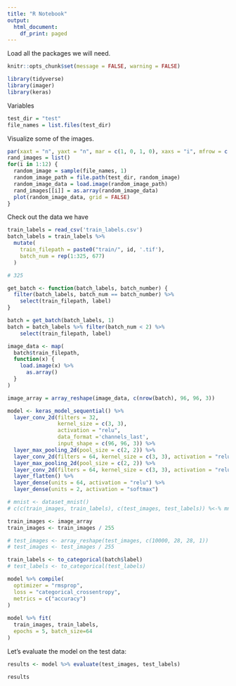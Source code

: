 ```yaml
---
title: "R Notebook"
output:
  html_document:
    df_print: paged
---
```


Load all the packages we will need.

```r
knitr::opts_chunk$set(message = FALSE, warning = FALSE)
```

```r
library(tidyverse)
library(imager)
library(keras)
```


Variables
```r
test_dir = "test"
file_names = list.files(test_dir)
```


Visualize some of the images. 
```r
par(xaxt = "n", yaxt = "n", mar = c(1, 0, 1, 0), xaxs = "i", mfrow = c(3, 4))
rand_images = list()
for(i in 1:12) {
  random_image = sample(file_names, 1)
  random_image_path = file.path(test_dir, random_image)
  random_image_data = load.image(random_image_path)
  rand_images[[i]] = as.array(random_image_data)
  plot(random_image_data, grid = FALSE)
}
```



Check out the data we have

```r
train_labels = read_csv('train_labels.csv')
batch_labels = train_labels %>% 
  mutate(
    train_filepath = paste0("train/", id, '.tif'),
    batch_num = rep(1:325, 677)
  )

# 325
```

```r
get_batch <- function(batch_labels, batch_number) {
  filter(batch_labels, batch_num == batch_number) %>% 
    select(train_filepath, label)
} 

batch = get_batch(batch_labels, 1)
batch = batch_labels %>% filter(batch_num < 2) %>% 
    select(train_filepath, label)
```


```r
image_data <- map(
  batch$train_filepath,
  function(x) {
    load.image(x) %>% 
      as.array()
  }
)
```

```r
image_array = array_reshape(image_data, c(nrow(batch), 96, 96, 3))
```

```r
model <- keras_model_sequential() %>% 
  layer_conv_2d(filters = 32, 
                kernel_size = c(3, 3), 
                activation = "relu",
                data_format ='channels_last',
                input_shape = c(96, 96, 3)) %>% 
  layer_max_pooling_2d(pool_size = c(2, 2)) %>% 
  layer_conv_2d(filters = 64, kernel_size = c(3, 3), activation = "relu") %>%
  layer_max_pooling_2d(pool_size = c(2, 2)) %>%
  layer_conv_2d(filters = 64, kernel_size = c(3, 3), activation = "relu") %>%
  layer_flatten() %>%
  layer_dense(units = 64, activation = "relu") %>%
  layer_dense(units = 2, activation = "softmax")
```


```r
# mnist <- dataset_mnist()
# c(c(train_images, train_labels), c(test_images, test_labels)) %<-% mnist

train_images <- image_array
train_images <- train_images / 255

# test_images <- array_reshape(test_images, c(10000, 28, 28, 1))
# test_images <- test_images / 255

train_labels <- to_categorical(batch$label)
# test_labels <- to_categorical(test_labels)

model %>% compile(
  optimizer = "rmsprop",
  loss = "categorical_crossentropy",
  metrics = c("accuracy")
)
              
model %>% fit(
  train_images, train_labels, 
  epochs = 5, batch_size=64
)
```

Let's evaluate the model on the test data:

```r
results <- model %>% evaluate(test_images, test_labels)
```

```r
results
```